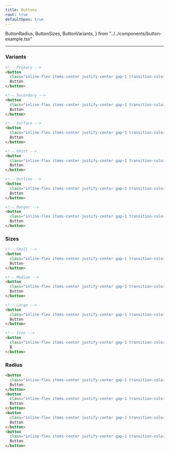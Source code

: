 ```yaml
---
title: Buttons
root: true
defaultOpen: true
---
```


  ButtonRadius,
  ButtonSizes,
  ButtonVariants,
} from "../../components/button-example.tsx"

---

### Variants

<ButtonVariants />

```html title="button-variants.html"
<!-- Primary -->
<button
  class="inline-flex items-center justify-center gap-1 transition-colors duration-150 active:brightness-95 text-sm disabled:pointer-events-none disabled:brightness-75 disabled:opacity-80 bg-primary text-primary-foreground hover:bg-primary/90 rounded-md h-10 px-3">
  Button
</button>

<!-- Secondary -->
<button
  class="inline-flex items-center justify-center gap-1 transition-colors duration-150 active:brightness-95 text-sm disabled:pointer-events-none disabled:brightness-75 disabled:opacity-80 bg-secondary text-secondary-foreground hover:bg-secondary/90 rounded-md h-10 px-3">
  Button
</button>

<!-- Surface -->
<button
  class="inline-flex items-center justify-center gap-1 transition-colors duration-150 active:brightness-95 text-sm disabled:pointer-events-none disabled:brightness-75 disabled:opacity-80 bg-surface text-surface-foreground hover:bg-surface/90 shadow-sm rounded-md h-10 px-3">
  Button
</button>

<!-- Ghost -->
<button
  class="inline-flex items-center justify-center gap-1 transition-colors duration-150 active:brightness-95 text-sm disabled:pointer-events-none disabled:brightness-75 disabled:opacity-80 hover:bg-accent hover:text-accent-foreground rounded-md h-10 px-3">
  Button
</button>

<!-- Outline -->
<button
  class="inline-flex items-center justify-center gap-1 transition-colors duration-150 active:brightness-95 text-sm disabled:pointer-events-none disabled:brightness-75 disabled:opacity-80 border border-main-border hover:bg-accent hover:text-accent-foreground rounded-md h-10 px-3">
  Button
</button>

<!-- Danger -->
<button
  class="inline-flex items-center justify-center gap-1 transition-colors duration-150 active:brightness-95 text-sm disabled:pointer-events-none disabled:brightness-75 disabled:opacity-80 bg-danger text-danger-filled-foreground hover:bg-danger/90 rounded-md h-10 px-3">
  Button
</button>
```

### Sizes

<ButtonSizes />

```html title="button-sizes.html"
<!-- Small -->
<button
  class="inline-flex items-center justify-center gap-1 transition-colors duration-150 active:brightness-95 text-sm disabled:pointer-events-none disabled:brightness-75 disabled:opacity-80 bg-primary text-primary-foreground hover:bg-primary/90 rounded-md h-8 px-2.5">
  Button
</button>

<!-- Medium -->
<button
  class="inline-flex items-center justify-center gap-1 transition-colors duration-150 active:brightness-95 text-sm disabled:pointer-events-none disabled:brightness-75 disabled:opacity-80 bg-primary text-primary-foreground hover:bg-primary/90 rounded-md h-10 px-3">
  Button
</button>

<!-- Large -->
<button
  class="inline-flex items-center justify-center gap-1 transition-colors duration-150 active:brightness-95 text-sm disabled:pointer-events-none disabled:brightness-75 disabled:opacity-80 bg-primary text-primary-foreground hover:bg-primary/90 rounded-md h-11 px-8">
  Button
</button>

<!-- Icon -->
<button
  class="inline-flex items-center justify-center gap-1 transition-colors duration-150 active:brightness-95 text-sm disabled:pointer-events-none disabled:brightness-75 disabled:opacity-80 bg-primary text-primary-foreground hover:bg-primary/90 rounded-md h-10 w-10">
  B
</button>
```

### Radius

<ButtonRadius />

```html title="button-radius.html"
<button
  class="inline-flex items-center justify-center gap-1 transition-colors duration-150 active:brightness-95 text-sm disabled:pointer-events-none disabled:brightness-75 disabled:opacity-80 bg-primary text-primary-foreground hover:bg-primary/90 rounded-sm h-10 px-3">
  Button
</button>
<button
  class="inline-flex items-center justify-center gap-1 transition-colors duration-150 active:brightness-95 text-sm disabled:pointer-events-none disabled:brightness-75 disabled:opacity-80 bg-primary text-primary-foreground hover:bg-primary/90 rounded-md h-10 px-3">
  Button
</button>
<button
  class="inline-flex items-center justify-center gap-1 transition-colors duration-150 active:brightness-95 text-sm disabled:pointer-events-none disabled:brightness-75 disabled:opacity-80 bg-primary text-primary-foreground hover:bg-primary/90 rounded-lg h-10 px-3">
  Button
</button>
<button
  class="inline-flex items-center justify-center gap-1 transition-colors duration-150 active:brightness-95 text-sm disabled:pointer-events-none disabled:brightness-75 disabled:opacity-80 bg-primary text-primary-foreground hover:bg-primary/90 rounded-full h-10 px-3">
  Button
</button>
```

